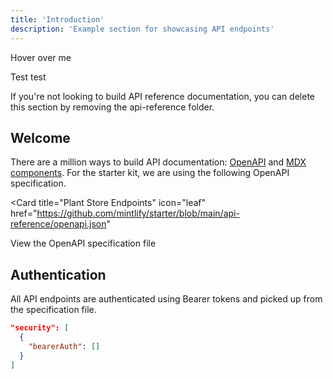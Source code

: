 ```yaml
---
title: 'Introduction'
description: 'Example section for showcasing API endpoints'
---
```


<Tooltip tip="This is a tooltip!">Hover over me</Tooltip>

Test test

<Note>
  If you're not looking to build API reference documentation, you can delete
  this section by removing the api-reference folder.
</Note>

## Welcome

There are a million ways to build API documentation: [OpenAPI](https://mintlify.com/docs/api-playground/openapi/setup) and [MDX components](https://mintlify.com/docs/api-playground/mdx/configuration). For the starter kit, we are using the following OpenAPI specification.

<Card
  title="Plant Store Endpoints"
  icon="leaf"
  href="https://github.com/mintlify/starter/blob/main/api-reference/openapi.json"
>
  View the OpenAPI specification file
</Card>

## Authentication

All API endpoints are authenticated using Bearer tokens and picked up from the specification file.

```json
"security": [
  {
    "bearerAuth": []
  }
]
```

